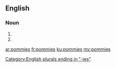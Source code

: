 ==English==

===Noun===
{{head|en|plural}}

# {{plural of|pommy|lang=en}}
# {{plural of|pommie|lang=en}}

[[Category:English plurals ending in "-ies"]]

[[ar:pommies]]
[[fr:pommies]]
[[ku:pommies]]
[[my:pommies]]